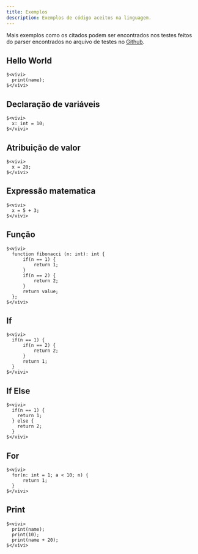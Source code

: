 ```yaml
---
title: Exemplos
description: Exemplos de código aceitos na linguagem.
---
```


Mais exemplos como os citados podem ser encontrados nos testes feitos do parser encontrados no arquivo de testes no [Github](https://github.com/rafael-angonese/vivi-lang/blob/main/packages/compiler/src/parser/parser.spec.ts).


## Hello World

```tsx
$<vivi>
  print(name);
$</vivi>
```

## Declaração de variáveis

```tsx
$<vivi>
  x: int = 10;
$</vivi>
```

## Atribuição de valor

```tsx
$<vivi>
  x = 20;
$</vivi>
```

## Expressão matematica

```tsx
$<vivi>
  x = 5 + 3;
$</vivi>
```

## Função

```tsx
$<vivi>
  function fibonacci (n: int): int {
      if(n == 1) {
          return 1;
      }
      if(n == 2) {
          return 2;
      }
      return value;
  };
$</vivi>
```

## If

```tsx
$<vivi>
  if(n == 1) {
      if(n == 2) {
          return 2;
      }
      return 1;
  }
$</vivi>
```

## If Else

```tsx
$<vivi>
  if(n == 1) {
    return 1;
  } else {
    return 2;
  }
$</vivi>
```

## For

```tsx
$<vivi>
  for(n: int = 1; a < 10; n) {
      return 1;
  }
$</vivi>
```

## Print

```tsx
$<vivi>
  print(name);
  print(10);
  print(name + 20);
$</vivi>
```
